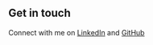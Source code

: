 ## Get in touch

Connect with me on [LinkedIn](https://www.linkedin.com/in/seung-lee-9b5488105) and [GitHub](https://github.com/jkobb510)
